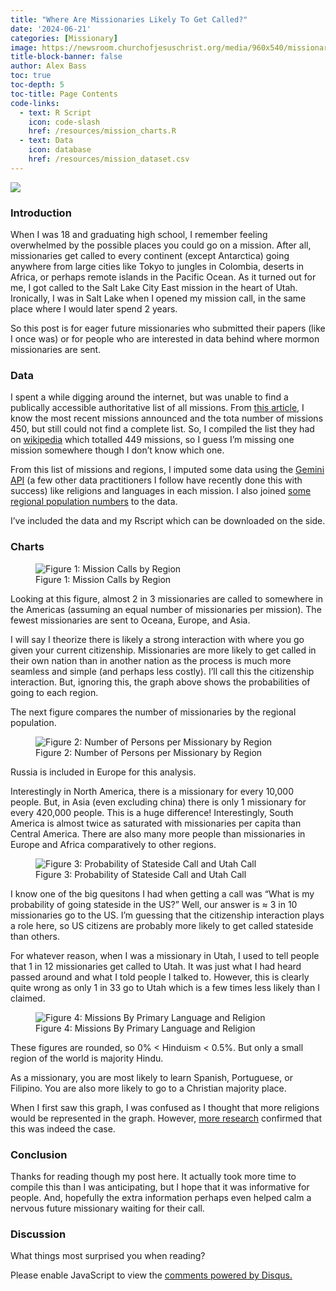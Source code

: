 ```yaml
---
title: "Where Are Missionaries Likely To Get Called?"
date: '2024-06-21'
categories: [Missionary]
image: https://newsroom.churchofjesuschrist.org/media/960x540/missionary-letter-edit.jpg
title-block-banner: false
author: Alex Bass
toc: true
toc-depth: 5
toc-title: Page Contents
code-links:
  - text: R Script
    icon: code-slash
    href: /resources/mission_charts.R
  - text: Data
    icon: database
    href: /resources/mission_dataset.csv
---
```

![](https://newsroom.churchofjesuschrist.org/media/960x540/missionary-letter-edit.jpg
){fig-align="center"}

### Introduction

When I was 18 and graduating high school, I remember feeling overwhelmed by the possible places you could go on a mission. After all, missionaries get called to every continent (except Antarctica) going anywhere from large cities like Tokyo to jungles in Colombia, deserts in Africa, or perhaps remote islands in the Pacific Ocean. As it turned out for me, I got called to the Salt Lake City East mission in the heart of Utah. Ironically, I was in Salt Lake when I opened my mission call, in the same place where I would later spend 2 years.

So this post is for eager future missionaries who submitted their papers (like I once was) or for people who are interested in data behind where mormon missionaries are sent.

### Data
I spent a while digging around the internet, but was unable to find a publically accessible authoritative list of all missions. From [this article](https://newsroom.churchofjesuschrist.org/article/36-new-missions-church-of-jesus-christ), I know the most recent missions announced and the tota number of missions 450, but still could not find a complete list. So, I compiled the list they had on [wikipedia](https://en.wikipedia.org/wiki/List_of_missions_of_the_Church_of_Jesus_Christ_of_Latter-day_Saints) which totalled 449 missions, so I guess I'm missing one mission somewhere though I don't know which one.

From this list of missions and regions, I imputed some data using the [Gemini API](https://ai.google.dev) (a few other data practitioners I follow have recently done this with success) like religions and languages in each mission. I also joined [some regional population numbers](https://en.wikipedia.org/wiki/List_of_continents_and_continental_subregions_by_population) to the data.

I've included the data and my Rscript which can be downloaded on the side.

### Charts

![Figure 1: Mission Calls by Region](mission_1.png)

Looking at this figure, almost 2 in 3 missionaries are called to somewhere in the Americas (assuming an equal number of missionaries per mission). The fewest missionaries are sent to Oceana, Europe, and Asia.

I will say I theorize there is likely a strong interaction with where you go given your current citizenship. Missionaries are more likely to get called in their own nation than in another nation as the process is much more seamless and simple (and perhaps less costly). I'll call this the citizenship interaction. But, ignoring this, the graph above shows the probabilities of going to each region.

The next figure compares the number of missionaries by the regional population.

![Figure 2: Number of Persons per Missionary by Region](mission_4.png)

:::{.callout-note}
Russia is included in Europe for this analysis.
:::

Interestingly in North America, there is a missionary for every 10,000 people. But, in Asia (even excluding china) there is only 1 missionary for every 420,000 people. This is a huge difference! Interestingly, South America is almost twice as saturated with missionaries per capita than Central America. There are also many more people than missionaries in Europe and Africa comparatively to other regions.

![Figure 3: Probability of Stateside Call and Utah Call](mission_2.png)

I know one of the big quesitons I had when getting a call was "What is my probability of going stateside in the US?" Well, our answer is ≈ 3 in 10 missionaries go to the US. I'm guessing that the citizenship interaction plays a role here, so US citizens are probably more likely to get called stateside than others.

For whatever reason, when I was a missionary in Utah, I used to tell people that 1 in 12 missionaries get called to Utah. It was just what I had heard passed around and what I told people I talked to. However, this is clearly quite wrong as only 1 in 33 go to Utah which is a few times less likely than I claimed.

![Figure 4: Missions By Primary Language and Religion](mission_3.png)

:::{.callout-note}
These figures are rounded, so 0% < Hinduism < 0.5%. But only a small region of the world is majority Hindu.
:::

As a missionary, you are most likely to learn Spanish, Portuguese, or Filipino. You are also more likely to go to a Christian majority place.

When I first saw this graph, I was confused as I thought that more religions would be represented in the graph. However, [more research](https://en.wikipedia.org/wiki/Major_religious_groups) confirmed that this was indeed the case.

### Conclusion

Thanks for reading though my post here. It actually took more time to compile this than I was anticipating, but I hope that it was informative for people. And, hopefully the extra information perhaps even helped calm a nervous future missionary waiting for their call.

### Discussion

What things most surprised you when reading?

<div id="disqus_thread"></div>
<script>
    /**
    *  RECOMMENDED CONFIGURATION VARIABLES: EDIT AND UNCOMMENT THE SECTION BELOW TO INSERT DYNAMIC VALUES FROM YOUR PLATFORM OR CMS.
    *  LEARN WHY DEFINING THESE VARIABLES IS IMPORTANT: https://disqus.com/admin/universalcode/#configuration-variables    */
    var disqus_config = function () {
    this.page.url = "https://mormonmetrics.com/posts/marital_status/";  // Replace PAGE_URL with your page's canonical URL variable
    this.page.identifier = "marital_status"; // Replace PAGE_IDENTIFIER with your page's unique identifier variable
    };

    (function() { // DON'T EDIT BELOW THIS LINE
    var d = document, s = d.createElement('script');
    s.src = 'https://www-mormonmetrics-com.disqus.com/embed.js';
    s.setAttribute('data-timestamp', +new Date());
    (d.head || d.body).appendChild(s);
    })();
</script>
<noscript>Please enable JavaScript to view the <a href="https://disqus.com/?ref_noscript">comments powered by Disqus.</a></noscript>
